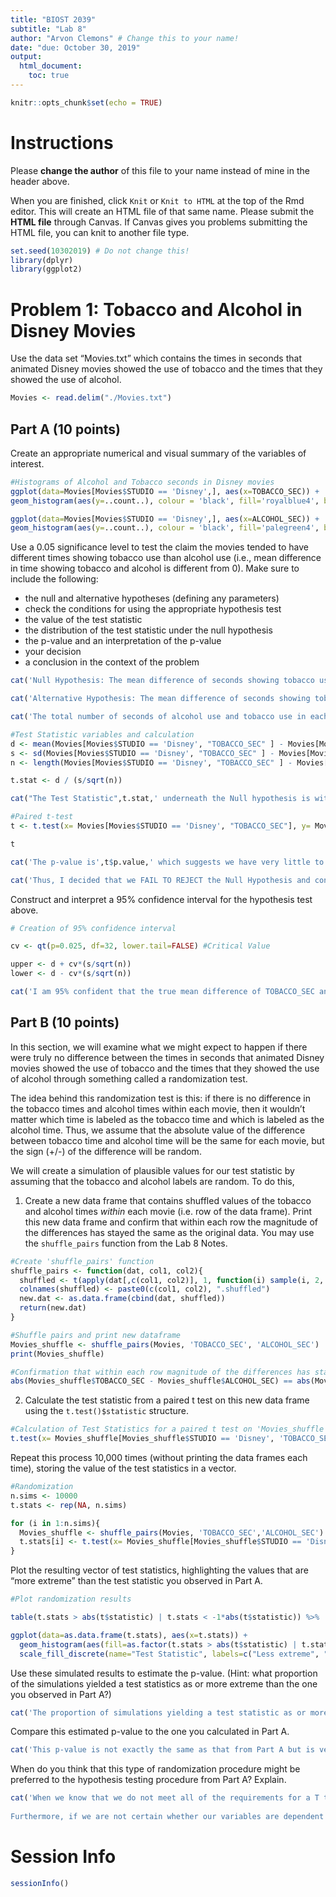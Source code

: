 ```yaml
---
title: "BIOST 2039"
subtitle: "Lab 8"
author: "Arvon Clemons" # Change this to your name!
date: "due: October 30, 2019"
output: 
  html_document:
    toc: true
---
```


```r
knitr::opts_chunk$set(echo = TRUE)
```

# Instructions
Please **change the author** of this file to your name instead of mine in the header above.  

When you are finished, click `Knit` or `Knit to HTML` at the top of the Rmd editor. This will create an HTML file of that same name. Please submit the **HTML file** through Canvas. If Canvas gives you problems submitting the HTML file, you can knit to another file type.  

```r
set.seed(10302019) # Do not change this!
library(dplyr)
library(ggplot2)

```

# Problem 1: Tobacco and Alcohol in Disney Movies

Use the data set "Movies.txt" which contains the times in seconds that animated Disney movies showed the use of tobacco and the times that they showed the use of alcohol.  

```r
Movies <- read.delim("./Movies.txt")
```

## Part A (10 points)

Create an appropriate numerical and visual summary of the variables of interest. 

```r
#Histograms of Alcohol and Tobacco seconds in Disney movies
ggplot(data=Movies[Movies$STUDIO == 'Disney',], aes(x=TOBACCO_SEC)) +
geom_histogram(aes(y=..count..), colour = 'black', fill='royalblue4', bins = 50)

ggplot(data=Movies[Movies$STUDIO == 'Disney',], aes(x=ALCOHOL_SEC)) +
geom_histogram(aes(y=..count..), colour = 'black', fill='palegreen4', bins = 50)
```

Use a 0.05 significance level to test the claim the movies tended to have different times showing tobacco use than alcohol use (i.e., mean difference in time showing tobacco and alcohol is different from 0). Make sure to include the following: 

- the null and alternative hypotheses (defining any parameters)
- check the conditions for using the appropriate hypothesis test
- the value of the test statistic
- the distribution of the test statistic under the null hypothesis
- the p-value and an interpretation of the p-value
- your decision
- a conclusion in the context of the problem

```r
cat('Null Hypothesis: The mean difference of seconds showing tobacco use versus alcohol use is 0.')

cat('Alternative Hypothesis: The mean difference of seconds showing tobacco use versus alcohol use is NOT 0.')

cat('The total number of seconds of alcohol use and tobacco use in each Disney film are dependent variables and n > 30. This fulfills the conditions for using a paired t-test in testing the hypothesis.')

#Test Statistic variables and calculation
d <- mean(Movies[Movies$STUDIO == 'Disney', "TOBACCO_SEC" ] - Movies[Movies$STUDIO == 'Disney', "ALCOHOL_SEC"])
s <- sd(Movies[Movies$STUDIO == 'Disney', "TOBACCO_SEC" ] - Movies[Movies$STUDIO == 'Disney', "ALCOHOL_SEC"])
n <- length(Movies[Movies$STUDIO == 'Disney', "TOBACCO_SEC" ] - Movies[Movies$STUDIO == 'Disney', "ALCOHOL_SEC"])

t.stat <- d / (s/sqrt(n))

cat("The Test Statistic",t.stat,' underneath the Null hypothesis is within the t distribution.')

#Paired t-test
t <- t.test(x= Movies[Movies$STUDIO == 'Disney', "TOBACCO_SEC"], y= Movies[Movies$STUDIO == 'Disney', "ALCOHOL_SEC"], paired = TRUE)

t

cat('The p-value is',t$p.value,' which suggests we have very little to no evidence to reject the Null.')

cat('Thus, I decided that we FAIL TO REJECT the Null Hypothesis and conclude that Disney movies DO NOT have different times showing alcohol use than tobacco use.')

```

Construct and interpret a 95% confidence interval for the hypothesis test above.

```r
# Creation of 95% confidence interval

cv <- qt(p=0.025, df=32, lower.tail=FALSE) #Critical Value

upper <- d + cv*(s/sqrt(n))
lower <- d - cv*(s/sqrt(n))

cat('I am 95% confident that the true mean difference of TOBACCO_SEC and ALCOHOL_SEC is between',lower,'and',upper,'seconds.')

```

## Part B (10 points)

In this section, we will examine what we might expect to happen if there were truly no difference between the times in seconds that animated Disney movies showed the use of tobacco and the times that they showed the use of alcohol through something called a randomization test. 

The idea behind this randomization test is this: if there is no difference in the tobacco times and alcohol times within each movie, then it wouldn't matter which time is labeled as the tobacco time and which is labeled as the alcohol time. Thus, we assume that the absolute value of the difference between tobacco time and alcohol time will be the same for each movie, but the sign (+/-) of the difference will be random. 

We will create a simulation of plausible values for our test statistic by assuming that the tobacco and alcohol labels are random. To do this, 

1. Create a new data frame that contains shuffled values of the tobacco and alcohol times *within* each movie (i.e. row of the data frame). Print this new data frame and confirm that within each row the magnitude of the differences has stayed the same as the original data. You may use the `shuffle_pairs` function from the Lab 8 Notes. 

```r
#Create 'shuffle_pairs' function
shuffle_pairs <- function(dat, col1, col2){
  shuffled <- t(apply(dat[,c(col1, col2)], 1, function(i) sample(i, 2, replace = FALSE)))
  colnames(shuffled) <- paste0(c(col1, col2), ".shuffled")
  new.dat <- as.data.frame(cbind(dat, shuffled))
  return(new.dat)
}

#Shuffle pairs and print new dataframe
Movies_shuffle <- shuffle_pairs(Movies, 'TOBACCO_SEC', 'ALCOHOL_SEC')
print(Movies_shuffle)

#Confirmation that within each row magnitude of the differences has stayed the same as the original data
abs(Movies_shuffle$TOBACCO_SEC - Movies_shuffle$ALCOHOL_SEC) == abs(Movies_shuffle$TOBACCO_SEC.shuffled - Movies_shuffle$ALCOHOL_SEC.shuffled)
```

2. Calculate the test statistic from a paired t test on this new data frame using the `t.test()$statistic` structure. 

```r
#Calculation of Test Statistics for a paired t test on 'Movies_shuffle' dataframe
t.test(x= Movies_shuffle[Movies_shuffle$STUDIO == 'Disney', 'TOBACCO_SEC.shuffled'], y= Movies_shuffle[Movies_shuffle$STUDIO == 'Disney', 'ALCOHOL_SEC.shuffled'], paired=TRUE)$statistic
```

Repeat this process 10,000 times (without printing the data frames each time), storing the value of the test statistics in a vector. 

```r

#Randomization
n.sims <- 10000
t.stats <- rep(NA, n.sims)

for (i in 1:n.sims){
  Movies_shuffle <- shuffle_pairs(Movies, 'TOBACCO_SEC','ALCOHOL_SEC')
  t.stats[i] <- t.test(x= Movies_shuffle[Movies_shuffle$STUDIO == 'Disney', 'TOBACCO_SEC.shuffled'], y= Movies_shuffle[Movies_shuffle$STUDIO == 'Disney', 'ALCOHOL_SEC.shuffled'], paired=TRUE)$statistic
}
```

Plot the resulting vector of test statistics, highlighting the values that are "more extreme" than the test statistic you observed in Part A. 

```r
#Plot randomization results

table(t.stats > abs(t$statistic) | t.stats < -1*abs(t$statistic)) %>%  prop.table()

ggplot(data=as.data.frame(t.stats), aes(x=t.stats)) + 
  geom_histogram(aes(fill=as.factor(t.stats > abs(t$statistic) | t.stats < -1*abs(t$statistic))), bins=50, colour='black') + 
  scale_fill_discrete(name="Test Statistic", labels=c("Less extreme", "As or more extreme"))
```

Use these simulated results to estimate the p-value. (Hint: what proportion of the simulations yielded a test statistics as or more extreme than the one you observed in Part A?)

```r
cat('The proportion of simulations yielding a test statistic as or more extreme than',t$statistic,' from Part A is about 0.39.')

```

Compare this estimated p-value to the one you calculated in Part A.

```r
cat('This p-value is not exactly the same as that from Part A but is very close with an absolute difference of less than 0.05.')
```

When do you think that this type of randomization procedure might be preferred to the hypothesis testing procedure from Part A? Explain. 

```r
cat('When we know that we do not meet all of the requirements for a T test and thus at least one of the assumptions in a T test (or any hypothesis testing procedure) has not been fulfilled. For the t-test this could be that the distribution of data is not a normal curve, our sample size is not large enough, or there is no homogeneity in variance.
    
Furthermore, if we are not certain whether our variables are dependent or not as in our paired T-test, this randomization could be used.')
```


# Session Info
```r
sessionInfo()
```
